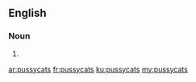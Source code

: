 {{also|pussy-cats}}
==English==

===Noun===
{{head|en|noun plural form}}

# {{plural of|pussycat|lang=en}}

[[ar:pussycats]]
[[fr:pussycats]]
[[ku:pussycats]]
[[my:pussycats]]
